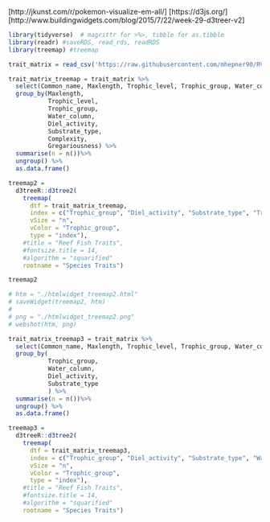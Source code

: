 
[http://jkunst.com/r/pokemon-visualize-em-all/]
[https://d3js.org/]
[http://www.buildingwidgets.com/blog/2015/7/22/week-29-d3treer-v2]

```r
library(tidyverse)  # magrittr for >%>, tibble for as.tibble
library(readr) #saveRDS, read_rds, readRDS
library(treemap) #treemap

trait_matrix = read_csv('https://raw.githubusercontent.com/mhepner90/RVC/master/functional_diversity/species_trait_matrix_316_spp.csv')

trait_matrix_treemap = trait_matrix %>%
  select(Common_name, Maxlength, Trophic_level, Trophic_group, Water_column,Diel_activity,Substrate_type,Complexity, Gregariousness) %>%
  group_by(Maxlength,
           Trophic_level,
           Trophic_group,
           Water_column,
           Diel_activity,
           Substrate_type,
           Complexity,
           Gregariousness) %>%
  summarise(n = n())%>%
  ungroup() %>%
  as.data.frame()

treemap2 =
  d3treeR::d3tree2(
    treemap(
      dtf = trait_matrix_treemap,
      index = c("Trophic_group", "Diel_activity", "Substrate_type", "Trophic_level", "Water_column","Maxlength","Complexity","Gregariousness"),
      vSize = "n",
      vColor = "Trophic_group",
      type = "index"),
    #title = "Reef Fish Traits",
    #fontsize.title = 14,
    #algorithm = "squarified"
    rootname = "Species Traits")

treemap2

# htm = "./htmlwidget_treemap2.html"
# saveWidget(treemap2, htm)
#
# png = "./htmlwidget_treemap2.png"
# webshot(htm, png)

trait_matrix_treemap3 = trait_matrix %>%
  select(Common_name, Maxlength, Trophic_level, Trophic_group, Water_column,Diel_activity,Substrate_type,Complexity, Gregariousness) %>%
  group_by(
           Trophic_group,
           Water_column,
           Diel_activity,
           Substrate_type
           ) %>%
  summarise(n = n())%>%
  ungroup() %>%
  as.data.frame()

treemap3 =
  d3treeR::d3tree2(
    treemap(
      dtf = trait_matrix_treemap3,
      index = c("Trophic_group", "Diel_activity", "Substrate_type", "Water_column"),#"Trophic_level" #"Diel_activity", "Substrate_type", "Water_column", "Complexity", "Substrate_type", "Trophic_level"),
      vSize = "n",
      vColor = "Trophic_group",
      type = "index"),
    #title = "Reef Fish Traits",
    #fontsize.title = 14,
    #algorithm = "squarified"
    rootname = "Species Traits")

```
